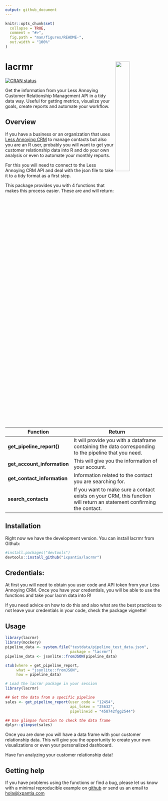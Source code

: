 ```yaml
---
output: github_document
---
```


<!-- README.md is generated from README.Rmd. Please edit that file -->

```r
knitr::opts_chunk$set(
  collapse = TRUE,
  comment = "#>",
  fig.path = "man/figures/README-",
  out.width = "100%"
)
```

# lacrmr <a><img src="https://storage.googleapis.com/ix-paquetes-internos/logo-lacrmr.png" align="right" width="30%"></a>

<!-- badges: start -->

[![CRAN status](https://www.r-pkg.org/badges/version/lacrmr)](https://cran.r-project.org/package=lacrmr)

<!-- badges: end -->

Get the information from your Less Annoying Customer Relationship Management API in a tidy data way. Useful for getting metrics, visualize your goals, create reports and automate your workflow.

## Overview

If you have a business or an organization that uses [Less Annoying CRM](https://www.lessannoyingcrm.com/) to manage contacts but also you are an R user, probably you will want to get your customer relationship data into R and do your own analysis or even to automate your monthly reports.

For this you will need to connect to the Less Annoying CRM API and deal with the json file to take it to a tidy format as a first step.

This package provides you with 4 functions that makes this process easier. These are and will return:

| Function                    | Return                                                                                                                |
|-----------------------------|-----------------------------------------------------------------------------------------------------------------------|
| **get_pipeline_report()**   | It will provide you with a dataframe containing the data corresponding to the pipeline that you need.                 |
| **get_account_information** | This will give you the information of your account.                                                                   |
| **get_contact_information** | Information related to the contact you are searching for.                                                             |
| **search_contacts**         | If you want to make sure a contact exists on your CRM, this function will return an statement confirming the contact. |

## Installation

Right now we have the development version. You can install lacrmr from Github:

```r
#install.packages("devtools")
devtools::install_github("ixpantia/lacrmr")
```

## Credentials:

At first you will need to obtain you user code and API token from your Less Annoying CRM. Once you have your credentials, you will be able to use the functions and take your lacrm data into R!

If you need advice on how to do this and also what are the best practices to not leave your credentials in your code, check the package vignette!

## Usage

```r
library(lacrmr)
library(mockery)
pipeline_data <- system.file("testdata/pipeline_test_data.json",
                             package = "lacrmr")
pipeline_data <- jsonlite::fromJSON(pipeline_data)

stub(where = get_pipeline_report,
     what = "jsonlite::fromJSON",
     how = pipeline_data)
```

```r
# Load the lacrmr package in your session
library(lacrmr)

## Get the data from a specific pipeline
sales <- get_pipeline_report(user_code = "12454", 
                             api_token = "25632",
                             pipelineid = "458742fgg2544")

## Use glimpse function to check the data frame
dplyr::glimpse(sales)
```

Once you are done you will have a data frame with your customer relationship data. This will give you the opportunity to create your own visualizations or even your personalized dashboard.

Have fun analyzing your customer relationship data!

## Getting help

If you have problems using the functions or find a bug, please let us know with a minimal reproducible example on [github](https://github.com/ixpantia/lacrmr/issues) or send us an email to [hola\@ixpantia.com](mailto:hola@ixpantia.com){.email}

